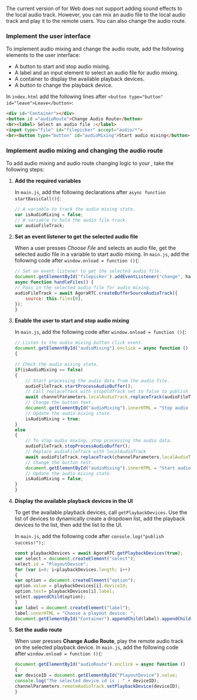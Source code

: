 <PlatformWrapper platform="web">

The current version of <Vpd k="SDK" /> for Web does not support adding sound effects to the local audio track. However, you can mix an audio file to the local audio track and play it to the remote users. You can also change the audio route.

### Implement the user interface

To implement audio mixing and change the audio route, add the following elements to the user interface:

* A button to start and stop audio mixing.
* A label and an input element to select an audio file for audio mixing.
* A container to display the available playback devices.
* A button to change the playback device.

In `index.html` add the following lines after `<button type="button" id="leave">Leave</button>`:

```html
<div id="Container"></div>
<button id ="audioRoute">Change Audio Route</button>
<br><label> Select an audio file :</label>
<input type="file" id="filepicker" accept="audio/*">
<br><button type="button" id="audioMixing">Start audio mixing</button>
```

### Implement audio mixing and changing the audio route

To add audio mixing and audio route changing logic to your <Vpl k="CLIENT" />, take the following steps:

1. **Add the required variables**

    In `main.js`, add the following declarations after `async function startBasicCall(){`:

    ```javascript
    // A variable to track the audio mixing state.
    var isAudioMixing = false;
    // A variable to hold the audio file track.
    var audioFileTrack;
    ```

1. **Set an event listener to get the selected audio file**

    When a user presses *Choose File* and selects an audio file, get the selected audio file in a variable to start audio mixing. In `main.js`, add the following code after `window.onload = function (){`:

    ```javascript
    // Set an event listener to get the selected audio file.
    document.getElementById('filepicker').addEventListener("change", handleFiles, false);
    async function handleFiles() {
    // Pass in the selected audio file for audio mixing.
    audioFileTrack = await AgoraRTC.createBufferSourceAudioTrack({
        source: this.files[0],
    });
    }
    ```

1. **Enable the user to start and stop audio mixing**

    In `main.js`, add the following code after `window.onload = function (){`:

    ```javascript
    // Listen to the audio mixing button click event.
    document.getElementById("audioMixing").onclick = async function ()
    {

    // Check the audio mixing state.
    if(isAudioMixing == false)
    {
        // Start processing the audio data from the audio file.
        audioFileTrack.startProcessAudioBuffer();
        // Call replaceTrack with stopOldTrack set to false to publish audioFileTrack and localAudioTrack together.
        await channelParameters.localAudioTrack.replaceTrack(audioFileTrack, false);
        // Change the button text.
        document.getElementById("audioMixing").innerHTML = "Stop audio mixing";
        // Update the audio mixing state.
        isAudioMixing = true;
    }
    else
    {
        // To stop audio mixing, stop processing the audio data.
        audioFileTrack.stopProcessAudioBuffer();
        // Replace audioFileTrack with localAudioTrack
        await audioFileTrack.replaceTrack(channelParameters.localAudioTrack, true);
        // Change the button test.
        document.getElementById("audioMixing").innerHTML = "Start audio mixing";
        // Update the audio mixing state.
        isAudioMixing = false;
    }
    }
    ```

1. **Display the available playback devices in the UI**

    To get the available playback devices, call `getPlaybackDevices`. Use the list of devices to  dynamically create a dropdown list, add the playback devices to the list, then add the list to the UI.

    In `main.js`, add the following code after `console.log("publish success!");`:

    ```javascript
    const playbackDevices = await AgoraRTC.getPlaybackDevices(true);
    var select = document.createElement("select");
    select.id = "PlayoutDevice";
    for (var i=0; i<playbackDevices.length; i++)
    {
    var option = document.createElement("option");
    option.value = playbackDevices[i].deviceId;
    option.text= playbackDevices[i].label;
    select.appendChild(option);
    }
    var label = document.createElement("label");
    label.innerHTML = "Choose a playout device: ";
    document.getElementById("Container").appendChild(label).appendChild(select);
    ```

1. **Set the audio route**

    When user presses **Change Audio Route**, play the remote audio track on the selected playback device. In `main.js`, add the following code after `window.onload = function (){`:

    ```javascript
    document.getElementById("audioRoute").onclick = async function ()
    {
    var deviceID = document.getElementById("PlayoutDevice").value;
    console.log("The selected device id is : " + deviceID);
    channelParameters.remoteAudioTrack.setPlaybackDevice(deviceID);
    }
    ```

</PlatformWrapper>
